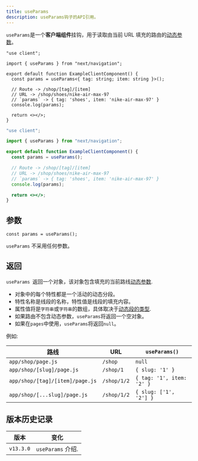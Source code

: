 ```yaml
---
title: useParams
description: useParams钩子的API引用。
---
```


`useParams`是一个**客户端组件**挂钩，用于读取由当前 URL 填充的路由的[动态参数](/docs/app/building-your-application/routing/dynamic-routes)。

```tsx filename="app/example-client-component.tsx" switcher
"use client";

import { useParams } from "next/navigation";

export default function ExampleClientComponent() {
  const params = useParams<{ tag: string; item: string }>();

  // Route -> /shop/[tag]/[item]
  // URL -> /shop/shoes/nike-air-max-97
  // `params` -> { tag: 'shoes', item: 'nike-air-max-97' }
  console.log(params);

  return <></>;
}
```

```jsx filename="app/example-client-component.js" switcher
"use client";

import { useParams } from "next/navigation";

export default function ExampleClientComponent() {
  const params = useParams();

  // Route -> /shop/[tag]/[item]
  // URL -> /shop/shoes/nike-air-max-97
  // `params` -> { tag: 'shoes', item: 'nike-air-max-97' }
  console.log(params);

  return <></>;
}
```

## 参数

```tsx
const params = useParams();
```

`useParams` 不采用任何参数。

## 返回

`useParams `返回一个对象，该对象包含填充的当前路线[动态参数](/docs/app/building-your-application/routing/dynamic-routes).

- 对象中的每个特性都是一个活动的动态分段。
- 特性名称是线段的名称，特性值是线段的填充内容。
- 属性值将是`字符串`或`字符串`的数组，具体取决于[动态段的类型](/docs/app/building-your-application/routing/dynamic-routes).
- 如果路由不包含动态参数，`useParams`将返回一个空对象。
- 如果在`pages`中使用，`useParams`将返回`null`。

例如:

| 路线                            | URL         | `useParams()`             |
| ------------------------------- | ----------- | ------------------------- |
| `app/shop/page.js`              | `/shop`     | `null`                    |
| `app/shop/[slug]/page.js`       | `/shop/1`   | `{ slug: '1' }`           |
| `app/shop/[tag]/[item]/page.js` | `/shop/1/2` | `{ tag: '1', item: '2' }` |
| `app/shop/[...slug]/page.js`    | `/shop/1/2` | `{ slug: ['1', '2'] }`    |

## 版本历史记录

| 版本      | 变化              |
| --------- | ----------------- |
| `v13.3.0` | `useParams` 介绍. |
